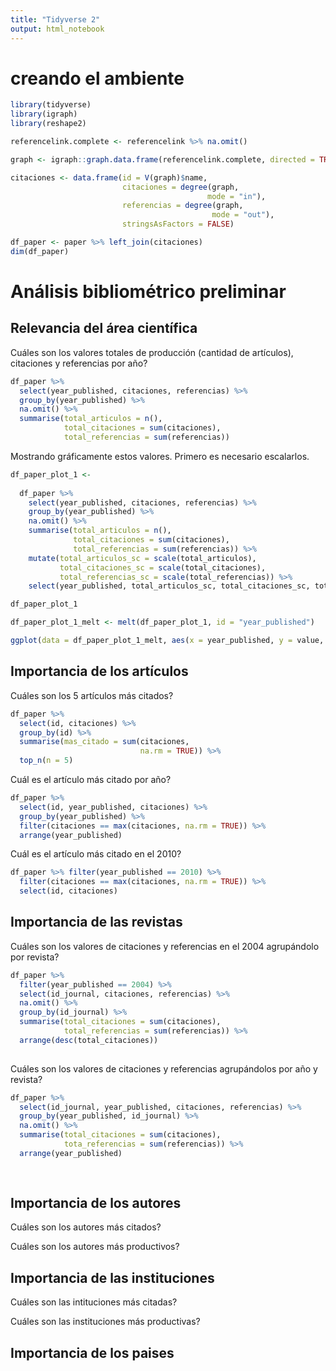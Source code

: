 ```yaml
---
title: "Tidyverse 2"
output: html_notebook
---
```


# creando el ambiente

```r
library(tidyverse)
library(igraph)
library(reshape2)
```


```r
referencelink.complete <- referencelink %>% na.omit()

graph <- igraph::graph.data.frame(referencelink.complete, directed = TRUE)

citaciones <- data.frame(id = V(graph)$name, 
                         citaciones = degree(graph, 
                                            mode = "in"),
                         referencias = degree(graph, 
                                             mode = "out"),
                         stringsAsFactors = FALSE)

df_paper <- paper %>% left_join(citaciones) 
dim(df_paper)
```

# Análisis bibliométrico preliminar

## Relevancia del área científica

Cuáles son los valores totales de producción (cantidad de artículos), citaciones y referencias por año?

```r
df_paper %>%
  select(year_published, citaciones, referencias) %>%
  group_by(year_published) %>%
  na.omit() %>%
  summarise(total_articulos = n(),
            total_citaciones = sum(citaciones), 
            total_referencias = sum(referencias))
```

Mostrando gráficamente estos valores. Primero es necesario escalarlos. 

```r

df_paper_plot_1 <- 
  
  df_paper %>%
    select(year_published, citaciones, referencias) %>%
    group_by(year_published) %>%
    na.omit() %>%
    summarise(total_articulos = n(),
              total_citaciones = sum(citaciones), 
              total_referencias = sum(referencias)) %>%
    mutate(total_articulos_sc = scale(total_articulos),
           total_citaciones_sc = scale(total_citaciones),
           total_referencias_sc = scale(total_referencias)) %>%
    select(year_published, total_articulos_sc, total_citaciones_sc, total_referencias_sc)

df_paper_plot_1
```

```r

df_paper_plot_1_melt <- melt(df_paper_plot_1, id = "year_published")

ggplot(data = df_paper_plot_1_melt, aes(x = year_published, y = value, colour = variable)) + geom_line()
```

## Importancia de los artículos

Cuáles son los 5 artículos más citados?

```r
df_paper %>% 
  select(id, citaciones) %>% 
  group_by(id) %>% 
  summarise(mas_citado = sum(citaciones,
                             na.rm = TRUE)) %>%
  top_n(n = 5)
```

Cuál es el artículo más citado por año?

```r
df_paper %>% 
  select(id, year_published, citaciones) %>% 
  group_by(year_published) %>%
  filter(citaciones == max(citaciones, na.rm = TRUE)) %>%
  arrange(year_published)
```

Cuál es el artículo más citado en el 2010?

```r

df_paper %>% filter(year_published == 2010) %>%
  filter(citaciones == max(citaciones, na.rm = TRUE)) %>%
  select(id, citaciones)

```

## Importancia de las revistas

Cuáles son los valores de citaciones y referencias en el 2004 agrupándolo por revista?

```r
df_paper %>% 
  filter(year_published == 2004) %>%
  select(id_journal, citaciones, referencias) %>%
  na.omit() %>% 
  group_by(id_journal) %>%
  summarise(total_citaciones = sum(citaciones),
            total_referencias = sum(referencias)) %>%
  arrange(desc(total_citaciones))
  
```

Cuáles son los valores de citaciones y referencias agrupándolos por año y revista?

```r
df_paper %>% 
  select(id_journal, year_published, citaciones, referencias) %>%
  group_by(year_published, id_journal) %>%
  na.omit() %>%
  summarise(total_citaciones = sum(citaciones),
            tota_referencias = sum(referencias)) %>%
  arrange(year_published)
  
  
```

## Importancia de los autores

Cuáles son los autores más citados?


Cuáles son los autores más productivos?


## Importancia de las instituciones

Cuáles son las intituciones más citadas?

Cuáles son las instituciones más productivas?

## Importancia de los paises


